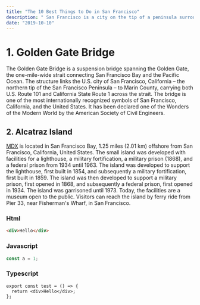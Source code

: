 ```yaml
---
title: "The 10 Best Things to Do in San Francisco"
description: " San Francisco is a city on the tip of a peninsula surrounded by the Pacific Ocean and San Francisco Bay. It’s known for its year-round fog, iconic Golden Gate Bridge, cable cars and colorful Victorian houses. The Financial District’s Transamerica Pyramid is its most distinctive skyscraper. In the bay sits Alcatraz Island, site of the notorious former prison."
date: "2019-10-10"
---
```


# 1. Golden Gate Bridge

The Golden Gate Bridge is a suspension bridge spanning the Golden Gate, the one-mile-wide strait connecting San Francisco Bay and the Pacific Ocean. The structure links the U.S. city of San Francisco, California – the northern tip of the San Francisco Peninsula – to Marin County, carrying both U.S. Route 101 and California State Route 1 across the strait. The bridge is one of the most internationally recognized symbols of San Francisco, California, and the United States. It has been declared one of the Wonders of the Modern World by the American Society of Civil Engineers.

## 2. Alcatraz Island

[MDX](https://mdxjs.com)
is located in San Francisco Bay, 1.25 miles (2.01 km) offshore from San Francisco, California, United States. The small island was developed with facilities for a lighthouse, a military fortification, a military prison (1868), and a federal prison from 1934 until 1963. The island was developed to support the lighthouse, first built in 1854, and subsequently a military fortification, first built in 1859. The island was then developed to support a military prison, first opened in 1868, and subsequently a federal prison, first opened in 1934. The island was garrisoned until 1973. Today, the facilities are a museum open to the public. Visitors can reach the island by ferry ride from Pier 33, near Fisherman's Wharf, in San Francisco.

### Html

```html
<div>Hello</div>
```

### Javascript

```js
const a = 1;
```

### Typescript

```tsx
export const test = () => {
  return <div>Hello</div>;
};
```

